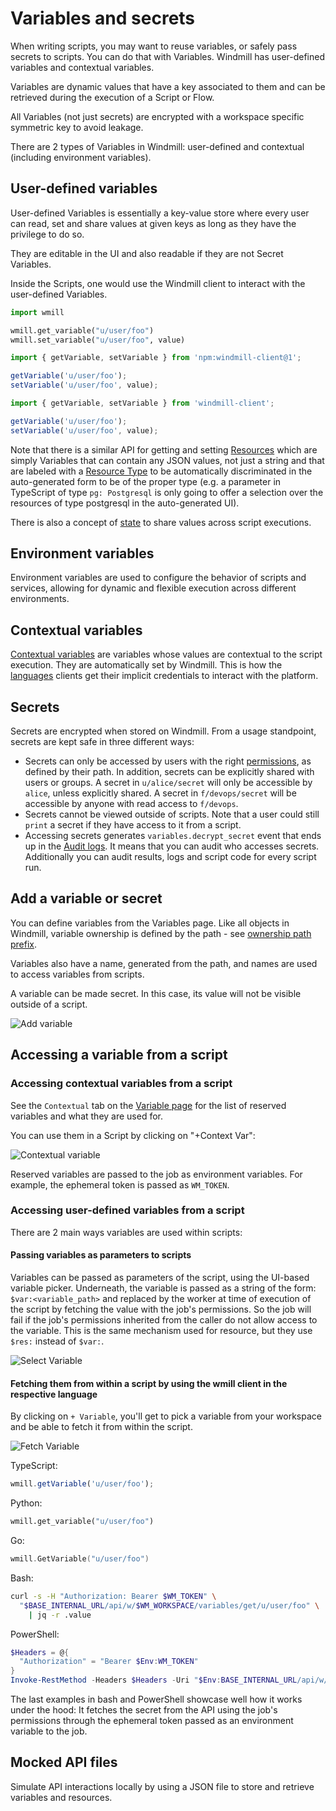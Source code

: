 
# Variables and secrets

When writing scripts, you may want to reuse variables, or safely pass secrets to
scripts. You can do that with Variables. Windmill has user-defined variables
and contextual variables.

Variables are dynamic values that have a key associated to them and can be retrieved during the execution of a Script or Flow.

All Variables (not just secrets) are encrypted with a workspace specific symmetric key to avoid leakage.

There are 2 types of Variables in Windmill: user-defined and contextual (including environment variables).

## User-defined variables

User-defined Variables is essentially a key-value store where every user can
read, set and share values at given keys as long as they have the privilege to
do so.

They are editable in the UI and also readable if they are not
Secret Variables.

Inside the Scripts, one would use the Windmill client to interact with the
user-defined Variables.

<Tabs className="unique-tabs">
<TabItem value="python" label="Python" attributes={{className: "text-xs p-4 !mt-0 !ml-0"}}>

```python
import wmill

wmill.get_variable("u/user/foo")
wmill.set_variable("u/user/foo", value)
```

</TabItem>
<TabItem value="deno" label="TypeScript (Deno)" attributes={{className: "text-xs p-4 !mt-0 !ml-0"}}>

```ts
import { getVariable, setVariable } from 'npm:windmill-client@1';

getVariable('u/user/foo');
setVariable('u/user/foo', value);
```

</TabItem>
<TabItem value="bun" label="TypeScript (Bun)" attributes={{className: "text-xs p-4 !mt-0 !ml-0"}}>

```ts
import { getVariable, setVariable } from 'windmill-client';

getVariable('u/user/foo');
setVariable('u/user/foo', value);
```

</TabItem>
</Tabs>

Note that there is a similar API for getting and setting [Resources](../3_resources_and_types/index.mdx)
which are simply Variables that can contain any JSON values, not just a string
and that are labeled with a [Resource Type](../3_resources_and_types/index.mdx#create-a-resource-type) to be automatically
discriminated in the auto-generated form to be of the proper type (e.g. a
parameter in TypeScript of type `pg: Postgresql` is only going to
offer a selection over the resources of type postgresql in the auto-generated UI).

There is also a concept of [state](..//3_resources_and_types/index.mdx#states) to share values
across script executions.

## Environment variables

Environment variables are used to configure the behavior of scripts and services, allowing for dynamic and flexible execution across different environments.

<div className="grid grid-cols-2 gap-6 mb-4">
	<DocCard
		title="Environment variables"
		description="Environment variables are used to configure the behavior of scripts and services, allowing for dynamic and flexible execution across different environments."
		href="/docs/core_concepts/environment_variables"
	/>
</div>

## Contextual variables

[Contextual variables](../47_environment_variables/index.mdx#contextual-variables) are variables whose values are contextual to the script execution. They are automatically set by Windmill. This is how the [languages](../../getting_started/0_scripts_quickstart/index.mdx) clients get their implicit credentials to interact with the platform.

## Secrets

Secrets are encrypted when stored on Windmill. From a usage standpoint, secrets
are kept safe in three different ways:

- Secrets can only be accessed by users with the right [permissions](../16_roles_and_permissions/index.mdx), as defined
  by their path. In addition, secrets can be explicitly shared with users or
  groups. A secret in `u/alice/secret` will only be accessible by `alice`,
  unless explicitly shared. A secret in `f/devops/secret` will be accessible by anyone with read access to `f/devops`.
- Secrets cannot be viewed outside of scripts. Note that a user could still
  `print` a secret if they have access to it from a script.
- Accessing secrets generates `variables.decrypt_secret` event that ends up in
  the <a href="https://app.windmill.dev/audit_logs" rel="nofollow">Audit logs</a>. It means that you can audit who accesses secrets. Additionally you can audit results, logs and
  script code for every script run.

## Add a variable or secret

You can define variables from the Variables page. Like all objects in
Windmill, variable ownership is defined by the path - see
[ownership path prefix](../16_roles_and_permissions/index.mdx).

Variables also have a name, generated from the path, and names are used to
access variables from scripts.

A variable can be made secret. In this case, its value will not be visible outside of a script.

![Add variable](./add_variable.png.webp)

## Accessing a variable from a script

<div className="grid grid-cols-2 gap-6 mb-4">
	<DocCard
		title="Add resources and variables to code editor"
		description="You can directly access Variables and Resources from the Code editor."
		href="/docs/code_editor/add_variables_resources"
	/>
</div>

### Accessing contextual variables from a script

See the `Contextual` tab on the <a href="https://app.windmill.dev/variables" rel="nofollow">Variable page</a> for the list of reserved variables and what they are used for.

You can use them in a Script by clicking on "+Context Var":

![Contextual variable](../2_variables_and_secrets/context_variables.png.webp)

Reserved variables are passed to the job as environment variables. For example, the ephemeral token is passed as `WM_TOKEN`.

### Accessing user-defined variables from a script

There are 2 main ways variables are used within scripts:

#### Passing variables as parameters to scripts

Variables can be passed as parameters of the script, using the UI-based variable picker. Underneath, the variable is passed as a string of the form: `$var:<variable_path>` and replaced by the worker at time of execution of the script by fetching the value with the job's permissions. So the job will fail if the job's permissions inherited from the caller do not allow access to the variable. This is the same mechanism used for resource, but they use `$res:` instead of `$var:`.

![Select Variable](./select_variable.png.webp)

#### Fetching them from within a script by using the wmill client in the respective language

By clicking on `+ Variable`, you'll get to pick a variable from your workspace and be able to fetch it from within the script.

![Fetch Variable](./fetch_variable.png.webp)

TypeScript:

```typescript
wmill.getVariable('u/user/foo');
```

Python:

```python
wmill.get_variable("u/user/foo")
```

Go:

```go
wmill.GetVariable("u/user/foo")
```

Bash:

```bash
curl -s -H "Authorization: Bearer $WM_TOKEN" \
  "$BASE_INTERNAL_URL/api/w/$WM_WORKSPACE/variables/get/u/user/foo" \
    | jq -r .value
```

PowerShell:

```powershell
$Headers = @{
  "Authorization" = "Bearer $Env:WM_TOKEN"
}
Invoke-RestMethod -Headers $Headers -Uri "$Env:BASE_INTERNAL_URL/api/w/$Env:WM_WORKSPACE/variables/get/u/user/foo"
```

The last examples in bash and PowerShell showcase well how it works under the hood: It fetches the secret from the API using the job's permissions through the ephemeral token passed as an environment variable to the job.

## Mocked API files

Simulate API interactions locally by using a JSON file to store and retrieve variables and resources.

<div className="grid grid-cols-2 gap-6 mb-4">
	<DocCard
		title="Mocked API files"
		description="Simulate API interactions locally by using a JSON file to store and retrieve variables and resources."
		href="/docs/advanced/local_development/#mocked-api-files"
	/>
</div>